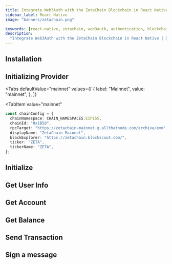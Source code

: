```yaml
---
title: Integrate Web3Auth with the ZetaChain Blockchain in React Native
sidebar_label: React Native
image: "banners/zetachain.png"

keywords: [react-native, zetachain, web3auth, authentication, blockchain]
description:
  "Integrate Web3Auth with the ZetaChain Blockchain in React Native | Documentation - Web3Auth"
---
```



<SEO
  title="Integrate Web3Auth with the ZetaChain Blockchain in React Native"
  description="Integrate Web3Auth with the ZetaChain Blockchain in React Native | Documentation - Web3Auth"
  image="https://web3auth.io/docs/banners/zetachain.png"
  slug="/connect-blockchain/evm/zetachain/react-native"
/>

## Installation

<InstallationSnippet />

## Initializing Provider

<Tabs
 defaultValue="mainnet"
  values={[
    { label: "Mainnet", value: "mainnet", },
  ]}
>

<TabItem
  value="mainnet"
>

```typescript
const chainConfig = {
  chainNamespace: CHAIN_NAMESPACES.EIP155,
  chainId: "0x1B58",
  rpcTarget: "https://zetachain-mainnet.g.allthatnode.com/archive/evm",
  displayName: "ZetaChain Mainnet",
  blockExplorer: "https://zetachain.blockscout.com/",
  ticker: "ZETA",
  tickerName: "ZETA",
};
```

</TabItem>
</Tabs>

## Initialize

<InitialisationSnippet />

## Get User Info

<UserInfoSnippet />

## Get Account

<GetAccountSnippet />

## Get Balance

<GetBalanceSnippet />

## Send Transaction

<SendTransactionSnippet />

## Sign a message

<SignMessageSnippet />
